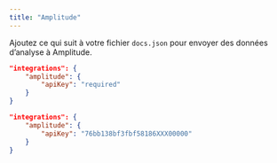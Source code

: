 ```yaml
---
title: "Amplitude"
---
```


Ajoutez ce qui suit à votre fichier `docs.json` pour envoyer des données d’analyse à Amplitude.

<CodeGroup>

```json Options d’analyse dans docs.json
"integrations": {
    "amplitude": {
        "apiKey": "required"
    }
}
```

```json Exemple
"integrations": {
    "amplitude": {
        "apiKey": "76bb138bf3fbf58186XXX00000"
    }
}
```

</CodeGroup>
